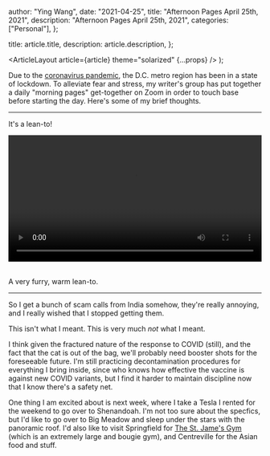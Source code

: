 
  author: "Ying Wang",
  date: "2021-04-25",
  title: "Afternoon Pages April 25th, 2021",
  description: "Afternoon Pages April 25th, 2021",
  categories: ["Personal"],
};

  title: article.title,
  description: article.description,
};

  <ArticleLayout article={article} theme="solarized" {...props} />
);

Due to the [coronavirus
pandemic](https://en.wikipedia.org/wiki/2019-20_coronavirus_pandemic), the D.C.
metro region has been in a state of lockdown. To alleviate fear and stress, my
writer's group has put together a daily "morning pages" get-together on Zoom in
order to touch base before starting the day. Here's some of my brief thoughts.

---

It's a lean-to!

<!-- https://stackoverflow.com/a/26276254 -->

<video style="width: 100%; width: -moz-available; width: -webkit-fill-available; width: fill-available; max-width: 100%;" controls>
    <source src="/video/posts/2021/04/25/afternoon_pages.mp4" type="video/mp4">
    Your browser does not support HTML5 video.
</video>
<br/>
<br/>

A very furry, warm lean-to.

---

So I get a bunch of scam calls from India somehow, they're really annoying, and
I really wished that I stopped getting them.

[](/img/posts/2021/04/25/afternoon_pages.png)

This isn't what I meant. This is very much _not_ what I meant.

I think given the fractured nature of the response to COVID (still), and the
fact that the cat is out of the bag, we'll probably need booster shots for the
foreseeable future. I'm still practicing decontamination procedures for
everything I bring inside, since who knows how effective the vaccine is against
new COVID variants, but I find it harder to maintain discipline now that I know
there's a safety net.

One thing I am excited about is next week, where I take a Tesla I rented for the
weekend to go over to Shenandoah. I'm not too sure about the specfics, but I'd
like to go over to Big Meadow and sleep under the stars with the panoramic roof.
I'd also like to visit Springfield for [The St. Jame's
Gym](https://www.thestjames.com/) (which is an extremely large and bougie gym),
and Centreville for the Asian food and stuff.
